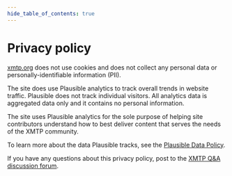 ```yaml
---
hide_table_of_contents: true
---
```



# Privacy policy

[xmtp.org](https://xmtp.org/) does not use cookies and does not collect any personal data or personally-identifiable information (PII).

The site does use Plausible analytics to track overall trends in website traffic. Plausible does not track individual visitors. All analytics data is aggregated data only and it contains no personal information.

The site uses Plausible analytics for the sole purpose of helping site contributors understand how to best deliver content that serves the needs of the XMTP community.

To learn more about the data Plausible tracks, see the [Plausible Data Policy](https://plausible.io/data-policy).

If you have any questions about this privacy policy, post to the [XMTP Q&A discussion forum](https://github.com/orgs/xmtp/discussions/categories/q-a).

<br/>
<FeedbackWidget />
